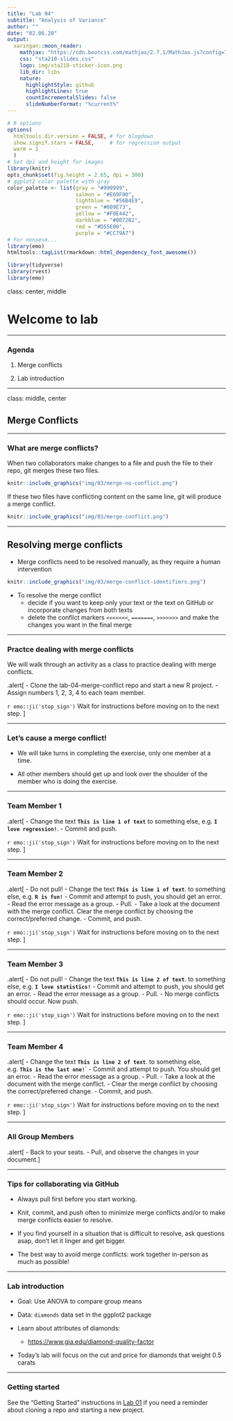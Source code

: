 ```yaml
---
title: "Lab 04"
subtitle: "Analysis of Variance"
author: ""
date: "02.06.20"
output:
  xaringan::moon_reader:
    mathjax: "https://cdn.bootcss.com/mathjax/2.7.1/MathJax.js?config=TeX-MML-AM_HTMLorMML"
    css: "sta210-slides.css"
    logo: img/sta210-sticker-icon.png
    lib_dir: libs
    nature:
      highlightStyle: github
      highlightLines: true
      countIncrementalSlides: false
      slideNumberFormat: "%current%"
---
```


```r
# R options
options(
  htmltools.dir.version = FALSE, # for blogdown
  show.signif.stars = FALSE,     # for regression output
  warm = 1
  )
# Set dpi and height for images
library(knitr)
opts_chunk$set(fig.height = 2.65, dpi = 300) 
# ggplot2 color palette with gray
color_palette <- list(gray = "#999999", 
                      salmon = "#E69F00", 
                      lightblue = "#56B4E9", 
                      green = "#009E73", 
                      yellow = "#F0E442", 
                      darkblue = "#0072B2", 
                      red = "#D55E00", 
                      purple = "#CC79A7")
# For nonsese...
library(emo)
htmltools::tagList(rmarkdown::html_dependency_font_awesome())
```

```r
library(tidyverse)
library(rvest)
library(emo)
```

class: center, middle

# Welcome to lab

---

### Agenda

1. Merge conflicts

2. Lab introduction

---

class: middle, center

## Merge Conflicts
 
---

### What are merge conflicts?

When two collaborators make changes to a file and push the file to their repo, 
git merges these two files.

```r
knitr::include_graphics("img/03/merge-no-conflict.png")
```

If these two files have conflicting content on the same line, git will produce a <font class="vocab">merge conflict</font>.

```r
knitr::include_graphics("img/03/merge-conflict.png")
```

---

## Resolving merge conflicts

- Merge conflicts need to be resolved manually, as they require a human intervention

```r
knitr::include_graphics("img/03/merge-conflict-identifiers.png")
```

- To resolve the merge conflict
  - decide if you want to keep only your text or the text on GitHub or 
  incorporate changes from both texts
  - delete the conflict markers `<<<<<<<`, `=======`, `>>>>>>>` and make the 
  changes you want in the final merge

---

### Practce dealing with merge conflicts

We will walk through an activity as a class to practice dealing with merge conflicts.

.alert[
- Clone the lab-04-merge-conflict repo and start a new R project. 
- Assign numbers 1, 2, 3, 4 to each team member. 

`r emo::ji('stop_sign')` Wait for instructions before moving on to the next step.
]

---

### Let's cause a merge conflict!

- We will take turns in completing the exercise, only one member at a time.

- All other members should get up and look over the shoulder of the member who is doing the exercise.

---

### Team Member 1

.alert[
- Change the text **`This is line 1 of text`** to something else, e.g. **`I love regression!`**.
- Commit and push.

`r emo::ji('stop_sign')` Wait for instructions before moving on to the next step.
]

---

### Team Member 2

.alert[
- Do not pull!
- Change the text **`This is line 1 of text`**. to something else, e.g. **`R is fun!`**
- Commit and attempt to push, you should get an error.
- Read the error message as a group.
- Pull.
- Take a look at the document with the merge conflict. Clear the merge conflict by choosing the correct/preferred change.
- Commit, and push.

`r emo::ji('stop_sign')` Wait for instructions before moving on to the next step.
]

---

### Team Member 3

.alert[
- Do not pull!
- Change the text **`This is line 2 of text`**. to something else, e.g. **`I love statistics!`**
- Commit and attempt to push, you should get an error.
- Read the error message as a group.
- Pull.
- No merge conflicts should occur. Now push.

`r emo::ji('stop_sign')` Wait for instructions before moving on to the next step.
]

---

### Team Member 4

.alert[
- Change the text **`This is line 2 of text`**. to something else, e.g. **`This is the last one!`**`
- Commit and attempt to push. You should get an error.
- Read the error message as a group.
- Pull.
- Take a look at the document with the merge conflict.
- Clear the merge conflict by choosing the correct/preferred change.
- Commit, and push.

`r emo::ji('stop_sign')` Wait for instructions before moving on to the next step.
]

---

### All Group Members

.alert[
- Back to your seats.
- Pull, and observe the changes in your document.
]

---


### Tips for collaborating via GitHub

- Always pull first before you start working.

- Knit, commit, and push often to minimize merge conflicts and/or to make merge conflicts easier to resolve.

- If you find yourself in a situation that is difficult to resolve, ask questions asap, don't let it linger and get bigger.

- The best way to avoid merge conflicts: work together in-person as much as possible!

---

### Lab introduction 

- <font class="vocab">Goal: </font> Use ANOVA to compare group means 

- <font class="vocab">Data:</font> `diamonds` data set in the ggplot2 package  


- Learn about attributes of diamonds: 
    - [https://www.gia.edu/diamond-quality-factor](https://www.gia.edu/diamond-quality-factor)

- Today's lab will focus on the cut and price for diamonds that weight 0.5 carats

---

### Getting started

See the "Getting Started" instructions in [Lab 01](https://www2.stat.duke.edu/courses/Spring20/sta210.001/labs/lab-01-review-r.html#getting-started) if you need a reminder about cloning a repo and starting a new project. 





